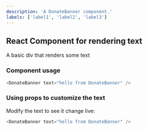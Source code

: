 ```yaml
---
description: 'A DonateBanner component.'
labels: ['label1', 'label2', 'label3']
---
```



## React Component for rendering text

A basic div that renders some text

### Component usage
```js
<DonateBanner text="hello from DonateBanner" />
```

### Using props to customize the text

Modify the text to see it change live:
```js live
<DonateBanner text="hello from DonateBanner" />
```
